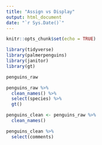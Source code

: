 ```yaml
---
title: "Assign vs Display"
output: html_document
date: "`r Sys.Date()`"
---
```


```r
knitr::opts_chunk$set(echo = TRUE)
```

```r
library(tidyverse)
library(palmerpenguins)
library(janitor)
library(gt)
```

```r
penguins_raw
```


```r
penguins_raw %>% 
  clean_names() %>% 
  select(species) %>% 
  gt()
```

```r
penguins_clean <- penguins_raw %>% 
  clean_names()
```



```r
penguins_clean %>% 
  select(comments)
```

